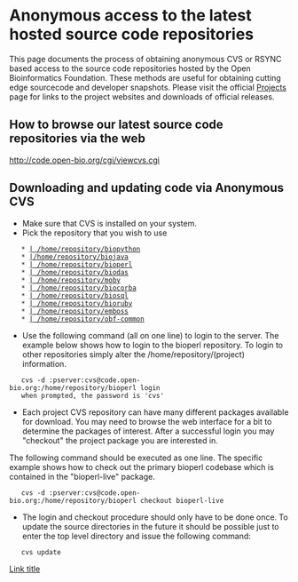 =Anonymous access to the latest hosted source code repositories=

This page documents the process of obtaining anonymous CVS or RSYNC based access to the source code repositories hosted by the Open Bioinformatics Foundation. These methods are useful for obtaining cutting edge sourcecode and developer snapshots. Please visit the official [[Projects]] page for links to the project websites and downloads of official releases.

==How to browse our latest source code repositories via the web==

http://code.open-bio.org/cgi/viewcvs.cgi

==Downloading and updating code via Anonymous CVS==

* Make sure that CVS is installed on your system.
* Pick the repository that you wish to use
    * [http://code.open-bio.org/cgi/viewcvs.cgi/?cvsroot=biopython | /home/repository/biopython]
    * [http://code.open-bio.org/cgi/viewcvs.cgi/?cvsroot=biojava |/home/repository/biojava]
    * [http://code.open-bio.org/cgi/viewcvs.cgi/?cvsroot=bioperl | /home/repository/bioperl]
    * [http://code.open-bio.org/cgi/viewcvs.cgi/?cvsroot=biodas | /home/repository/biodas]
    * [http://code.open-bio.org/cgi/viewcvs.cgi/?cvsroot=moby | /home/repository/moby]
    * [http://code.open-bio.org/cgi/viewcvs.cgi/?cvsroot=biocorba | /home/repository/biocorba]
    * [http://code.open-bio.org/cgi/viewcvs.cgi/?cvsroot=biosql | /home/repository/biosql]
    * [http://code.open-bio.org/cgi/viewcvs.cgi/?cvsroot=bioruby | /home/repository/bioruby]
    * [http://code.open-bio.org/cgi/viewcvs.cgi/?cvsroot=emboss | /home/repository/emboss]
    * [http://code.open-bio.org/cgi/viewcvs.cgi/?cvsroot=obf-common | /home/repository/obf-common] 
* Use the following command (all on one line) to login to the server. The example below shows how to login to the bioperl repository. To login to other repositories simply alter the /home/repository/(project) information.
    cvs -d :pserver:cvs@code.open-bio.org:/home/repository/bioperl login
    when prompted, the password is 'cvs'
* Each project CVS repository can have many different packages available for download. You may need to browse the web interface for a bit to determine the packages of interest. After a successful login you may "checkout" the project package you are interested in.
The following command should be executed as one line. The specific example shows how to check out the primary bioperl codebase which is contained in the "bioperl-live" package.
    cvs -d :pserver:cvs@code.open-bio.org:/home/repository/bioperl checkout bioperl-live
* The login and checkout procedure should only have to be done once. To update the source directories in the future it should be possible just to enter the top level directory and issue the following command:
    cvs update
[[Link title]]